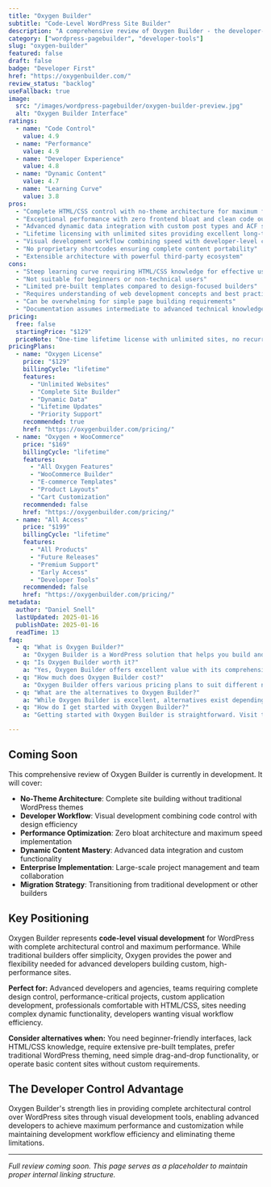 ```yaml
---
title: "Oxygen Builder"
subtitle: "Code-Level WordPress Site Builder"
description: "A comprehensive review of Oxygen Builder - the developer-centric visual builder offering complete HTML/CSS control, no-theme architecture, and maximum performance for advanced WordPress development."
category: ["wordpress-pagebuilder", "developer-tools"]
slug: "oxygen-builder"
featured: false
draft: false
badge: "Developer First"
href: "https://oxygenbuilder.com/"
review_status: "backlog"
useFallback: true
image:
  src: "/images/wordpress-pagebuilder/oxygen-builder-preview.jpg"
  alt: "Oxygen Builder Interface"
ratings:
  - name: "Code Control"
    value: 4.9
  - name: "Performance"
    value: 4.9
  - name: "Developer Experience"
    value: 4.8
  - name: "Dynamic Content"
    value: 4.7
  - name: "Learning Curve"
    value: 3.8
pros:
  - "Complete HTML/CSS control with no-theme architecture for maximum flexibility"
  - "Exceptional performance with zero frontend bloat and clean code output"
  - "Advanced dynamic data integration with custom post types and ACF support"
  - "Lifetime licensing with unlimited sites providing excellent long-term ROI"
  - "Visual development workflow combining speed with developer-level control"
  - "No proprietary shortcodes ensuring complete content portability"
  - "Extensible architecture with powerful third-party ecosystem"
cons:
  - "Steep learning curve requiring HTML/CSS knowledge for effective use"
  - "Not suitable for beginners or non-technical users"
  - "Limited pre-built templates compared to design-focused builders"
  - "Requires understanding of web development concepts and best practices"
  - "Can be overwhelming for simple page building requirements"
  - "Documentation assumes intermediate to advanced technical knowledge"
pricing:
  free: false
  startingPrice: "$129"
  priceNote: "One-time lifetime license with unlimited sites, no recurring subscription fees"
pricingPlans:
  - name: "Oxygen License"
    price: "$129"
    billingCycle: "lifetime"
    features:
      - "Unlimited Websites"
      - "Complete Site Builder"
      - "Dynamic Data"
      - "Lifetime Updates"
      - "Priority Support"
    recommended: true
    href: "https://oxygenbuilder.com/pricing/"
  - name: "Oxygen + WooCommerce"
    price: "$169"
    billingCycle: "lifetime"
    features:
      - "All Oxygen Features"
      - "WooCommerce Builder"
      - "E-commerce Templates"
      - "Product Layouts"
      - "Cart Customization"
    recommended: false
    href: "https://oxygenbuilder.com/pricing/"
  - name: "All Access"
    price: "$199"
    billingCycle: "lifetime"
    features:
      - "All Products"
      - "Future Releases"
      - "Premium Support"
      - "Early Access"
      - "Developer Tools"
    recommended: false
    href: "https://oxygenbuilder.com/pricing/"
metadata:
  author: "Daniel Snell"
  lastUpdated: 2025-01-16
  publishDate: 2025-01-16
  readTime: 13
faq:
  - q: "What is Oxygen Builder?"
    a: "Oxygen Builder is a WordPress solution that helps you build and optimize your website with powerful features and excellent performance."
  - q: "Is Oxygen Builder worth it?"
    a: "Yes, Oxygen Builder offers excellent value with its comprehensive feature set, regular updates, and reliable support. It's a solid investment for serious WordPress users."
  - q: "How much does Oxygen Builder cost?"
    a: "Oxygen Builder offers various pricing plans to suit different needs. Check their official website for current pricing and special offers."
  - q: "What are the alternatives to Oxygen Builder?"
    a: "While Oxygen Builder is excellent, alternatives exist depending on your specific needs. Consider your requirements for features, budget, and ease of use when comparing options."
  - q: "How do I get started with Oxygen Builder?"
    a: "Getting started with Oxygen Builder is straightforward. Visit their official website, choose a plan that fits your needs, and follow their setup documentation or tutorials."

---
```


## Coming Soon

This comprehensive review of Oxygen Builder is currently in development. It will cover:

- **No-Theme Architecture**: Complete site building without traditional WordPress themes
- **Developer Workflow**: Visual development combining code control with design efficiency
- **Performance Optimization**: Zero bloat architecture and maximum speed implementation
- **Dynamic Content Mastery**: Advanced data integration and custom functionality
- **Enterprise Implementation**: Large-scale project management and team collaboration
- **Migration Strategy**: Transitioning from traditional development or other builders

## Key Positioning

Oxygen Builder represents **code-level visual development** for WordPress with complete architectural control and maximum performance. While traditional builders offer simplicity, Oxygen provides the power and flexibility needed for advanced developers building custom, high-performance sites.

**Perfect for:** Advanced developers and agencies, teams requiring complete design control, performance-critical projects, custom application development, professionals comfortable with HTML/CSS, sites needing complex dynamic functionality, developers wanting visual workflow efficiency.

**Consider alternatives when:** You need beginner-friendly interfaces, lack HTML/CSS knowledge, require extensive pre-built templates, prefer traditional WordPress theming, need simple drag-and-drop functionality, or operate basic content sites without custom requirements.

## The Developer Control Advantage

Oxygen Builder's strength lies in providing complete architectural control over WordPress sites through visual development tools, enabling advanced developers to achieve maximum performance and customization while maintaining development workflow efficiency and eliminating theme limitations.

---

*Full review coming soon. This page serves as a placeholder to maintain proper internal linking structure.*